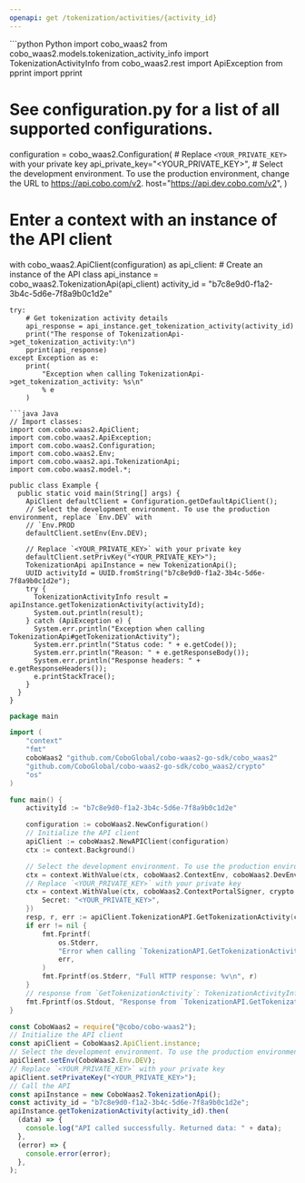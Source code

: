 ```yaml
---
openapi: get /tokenization/activities/{activity_id}
---
```


<RequestExample>
```python Python
import cobo_waas2
from cobo_waas2.models.tokenization_activity_info import TokenizationActivityInfo
from cobo_waas2.rest import ApiException
from pprint import pprint

# See configuration.py for a list of all supported configurations.
configuration = cobo_waas2.Configuration(
    # Replace `<YOUR_PRIVATE_KEY>` with your private key
    api_private_key="<YOUR_PRIVATE_KEY>",
    # Select the development environment. To use the production environment, change the URL to https://api.cobo.com/v2.
    host="https://api.dev.cobo.com/v2",
)
# Enter a context with an instance of the API client
with cobo_waas2.ApiClient(configuration) as api_client:
    # Create an instance of the API class
    api_instance = cobo_waas2.TokenizationApi(api_client)
    activity_id = "b7c8e9d0-f1a2-3b4c-5d6e-7f8a9b0c1d2e"

    try:
        # Get tokenization activity details
        api_response = api_instance.get_tokenization_activity(activity_id)
        print("The response of TokenizationApi->get_tokenization_activity:\n")
        pprint(api_response)
    except Exception as e:
        print(
            "Exception when calling TokenizationApi->get_tokenization_activity: %s\n"
            % e
        )

```
```java Java
// Import classes:
import com.cobo.waas2.ApiClient;
import com.cobo.waas2.ApiException;
import com.cobo.waas2.Configuration;
import com.cobo.waas2.Env;
import com.cobo.waas2.api.TokenizationApi;
import com.cobo.waas2.model.*;

public class Example {
  public static void main(String[] args) {
    ApiClient defaultClient = Configuration.getDefaultApiClient();
    // Select the development environment. To use the production environment, replace `Env.DEV` with
    // `Env.PROD
    defaultClient.setEnv(Env.DEV);

    // Replace `<YOUR_PRIVATE_KEY>` with your private key
    defaultClient.setPrivKey("<YOUR_PRIVATE_KEY>");
    TokenizationApi apiInstance = new TokenizationApi();
    UUID activityId = UUID.fromString("b7c8e9d0-f1a2-3b4c-5d6e-7f8a9b0c1d2e");
    try {
      TokenizationActivityInfo result = apiInstance.getTokenizationActivity(activityId);
      System.out.println(result);
    } catch (ApiException e) {
      System.err.println("Exception when calling TokenizationApi#getTokenizationActivity");
      System.err.println("Status code: " + e.getCode());
      System.err.println("Reason: " + e.getResponseBody());
      System.err.println("Response headers: " + e.getResponseHeaders());
      e.printStackTrace();
    }
  }
}

```
```go Go
package main

import (
	"context"
	"fmt"
	coboWaas2 "github.com/CoboGlobal/cobo-waas2-go-sdk/cobo_waas2"
	"github.com/CoboGlobal/cobo-waas2-go-sdk/cobo_waas2/crypto"
	"os"
)

func main() {
	activityId := "b7c8e9d0-f1a2-3b4c-5d6e-7f8a9b0c1d2e"

	configuration := coboWaas2.NewConfiguration()
	// Initialize the API client
	apiClient := coboWaas2.NewAPIClient(configuration)
	ctx := context.Background()

	// Select the development environment. To use the production environment, replace coboWaas2.DevEnv with coboWaas2.ProdEnv
	ctx = context.WithValue(ctx, coboWaas2.ContextEnv, coboWaas2.DevEnv)
	// Replace `<YOUR_PRIVATE_KEY>` with your private key
	ctx = context.WithValue(ctx, coboWaas2.ContextPortalSigner, crypto.Ed25519Signer{
		Secret: "<YOUR_PRIVATE_KEY>",
	})
	resp, r, err := apiClient.TokenizationAPI.GetTokenizationActivity(ctx, activityId).Execute()
	if err != nil {
		fmt.Fprintf(
			os.Stderr,
			"Error when calling `TokenizationAPI.GetTokenizationActivity``: %v\n",
			err,
		)
		fmt.Fprintf(os.Stderr, "Full HTTP response: %v\n", r)
	}
	// response from `GetTokenizationActivity`: TokenizationActivityInfo
	fmt.Fprintf(os.Stdout, "Response from `TokenizationAPI.GetTokenizationActivity`: %v\n", resp)
}

```
```javascript JavaScript
const CoboWaas2 = require("@cobo/cobo-waas2");
// Initialize the API client
const apiClient = CoboWaas2.ApiClient.instance;
// Select the development environment. To use the production environment, replace `Env.DEV` with `Env.PROD`
apiClient.setEnv(CoboWaas2.Env.DEV);
// Replace `<YOUR_PRIVATE_KEY>` with your private key
apiClient.setPrivateKey("<YOUR_PRIVATE_KEY>");
// Call the API
const apiInstance = new CoboWaas2.TokenizationApi();
const activity_id = "b7c8e9d0-f1a2-3b4c-5d6e-7f8a9b0c1d2e";
apiInstance.getTokenizationActivity(activity_id).then(
  (data) => {
    console.log("API called successfully. Returned data: " + data);
  },
  (error) => {
    console.error(error);
  },
);

```
</RequestExample>